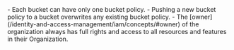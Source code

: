 <Message type="important">
    - Each bucket can have only one bucket policy.
    - Pushing a new bucket policy to a bucket overwrites any existing bucket policy.
    - The [owner](/identity-and-access-management/iam/concepts/#owner) of the organization always has full rights and access to all resources and features in their Organization.
</Message>